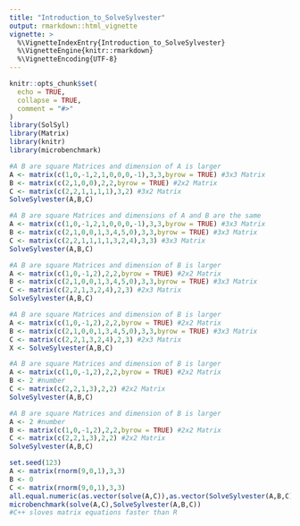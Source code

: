```yaml
---
title: "Introduction_to_SolveSylvester"
output: rmarkdown::html_vignette
vignette: >
  %\VignetteIndexEntry{Introduction_to_SolveSylvester}
  %\VignetteEngine{knitr::rmarkdown}
  %\VignetteEncoding{UTF-8}
---
```


```r
knitr::opts_chunk$set(
  echo = TRUE,
  collapse = TRUE,
  comment = "#>"
)
library(SolSyl)
library(Matrix)
library(knitr)
library(microbenchmark)
```

```r
#A B are square Matrices and dimension of A is larger
A <- matrix(c(1,0,-1,2,1,0,0,0,-1),3,3,byrow = TRUE) #3x3 Matrix
B <- matrix(c(2,1,0,0),2,2,byrow = TRUE) #2x2 Matrix
C <- matrix(c(2,2,1,1,1,1),3,2) #3x2 Matrix
SolveSylvester(A,B,C)
```

```r
#A B are square Matrices and dimensions of A and B are the same
A <- matrix(c(1,0,-1,2,1,0,0,0,-1),3,3,byrow = TRUE) #3x3 Matrix
B <- matrix(c(2,1,0,0,1,3,4,5,0),3,3,byrow = TRUE) #3x3 Matrix
C <- matrix(c(2,2,1,1,1,1,3,2,4),3,3) #3x3 Matrix
SolveSylvester(A,B,C)
```

```r
#A B are square Matrices and dimension of B is larger
A <- matrix(c(1,0,-1,2),2,2,byrow = TRUE) #2x2 Matrix
B <- matrix(c(2,1,0,0,1,3,4,5,0),3,3,byrow = TRUE) #3x3 Matrix
C <- matrix(c(2,2,1,3,2,4),2,3) #2x3 Matrix
SolveSylvester(A,B,C)
```

```r
#A B are square Matrices and dimension of B is larger
A <- matrix(c(1,0,-1,2),2,2,byrow = TRUE) #2x2 Matrix
B <- matrix(c(2,1,0,0,1,3,4,5,0),3,3,byrow = TRUE) #3x3 Matrix
C <- matrix(c(2,2,1,3,2,4),2,3) #2x3 Matrix
X <- SolveSylvester(A,B,C)
```

```r
#A B are square Matrices and dimension of B is larger
A <- matrix(c(1,0,-1,2),2,2,byrow = TRUE) #2x2 Matrix
B <- 2 #number
C <- matrix(c(2,2,1,3),2,2) #2x2 Matrix
SolveSylvester(A,B,C)
```

```r
#A B are square Matrices and dimension of B is larger
A <- 2 #number
B <- matrix(c(1,0,-1,2),2,2,byrow = TRUE) #2x2 Matrix
C <- matrix(c(2,2,1,3),2,2) #2x2 Matrix
SolveSylvester(A,B,C)
```


```r
set.seed(123)
A <- matrix(rnorm(9,0,1),3,3)
B <- 0
C <- matrix(rnorm(9,0,1),3,3)
all.equal.numeric(as.vector(solve(A,C)),as.vector(SolveSylvester(A,B,C)))
microbenchmark(solve(A,C),SolveSylvester(A,B,C))
#C++ sloves matrix equations faster than R 
```

